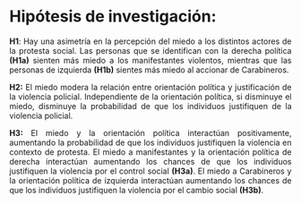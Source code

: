 # Hipótesis de investigación:
<div style="text-align: justify">

**H1**: Hay una asimetría en la percepción del miedo a los distintos actores de la protesta social. Las personas que se identifican con la derecha política **(H1a)** sienten más miedo a los manifestantes violentos, mientras que las personas de izquierda **(H1b)** sientes más miedo al accionar de Carabineros.

**H2:** El miedo modera la relación entre orientación política y justificación de la violencia policial. Independiente de la orientación política, si disminuye el miedo, disminuye la probabilidad de que los individuos justifiquen de la violencia policial.

**H3:** El miedo y la orientación política interactúan positivamente, aumentando la probabilidad de que los individuos justifiquen la violencia en contexto de protesta. El miedo a manifestantes y la orientación política de derecha interactúan aumentando los chances de que los individuos justifiquen la violencia por el control social **(H3a)**. El miedo a Carabineros y la orientación política de izquierda interactúan aumentando los chances de que los individuos justifiquen la violencia por el cambio social **(H3b)**.
